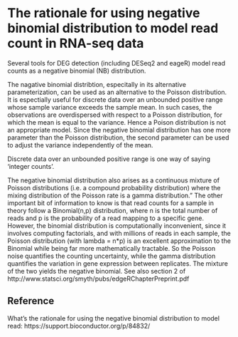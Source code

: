 # The rationale for using negative binomial distribution to model read count in RNA-seq data


Several tools for DEG detection (including DESeq2 and eageR) model read counts as a negative binomial (NB) distribution. 

The nagative binomial distribtion, especitally in its alternative parameterization, can be used as an alternative to the Poisson distribution. It is espectially useful for discrete data over an unbounded positive range whose sample variance exceeds the sample mean. In such cases, the observations are overdispersed with respect to a Poisson distribution, for which the mean is equal to the variance. Hence a Poison distribution is not an appropriate model. Since the negative binomial distribution has one more parameter than the Poisson distribution, the second parameter can be used to adjust the variance independently of the mean. 

Discrete data over an unbounded positive range is one way of saying 'integer counts'. 

The negative binomial distribution also arises as a continuous mixture of Poisson distributions (i.e. a compound probability distribution) where the mixing distribution of the Poisson rate is a gamma distribution." The other important bit of information to know is that read counts for a sample in theory follow a Binomial(n,p) distribution, where n is the total number of reads and p is the probability of a read mapping to a specific gene. However, the binomial distribution is computationally inconvenient, since it involves computing factorials, and with millions of reads in each sample, the Poisson distribution (with lambda = n*p) is an excellent approximation to the Binomial while being far more mathematically tractable. So the Poisson noise quantifies the counting uncertainty, while the gamma distribution quantifies the variation in gene expression between replicates. The mixture of the two yields the negative binomial. See also section 2 of http://www.statsci.org/smyth/pubs/edgeRChapterPreprint.pdf



## Reference

What's the rationale for using the negative binomial distribution to model read: https://support.bioconductor.org/p/84832/

